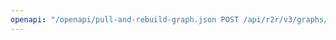 ---
openapi: "/openapi/pull-and-rebuild-graph.json POST /api/r2r/v3/graphs/{collection_id}/pull"
---
